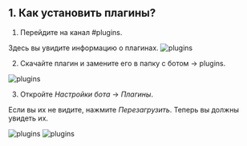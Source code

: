 ## 1. Как установить плагины?

1. Перейдите на канал #plugins.

Здесь вы увидите информацию о плагинах.
![plugins](public/plugins1.png)


2. Скачайте плагин и замените его в папку с ботом -> plugins.

![plugins](public/plugins2.gif)

3. Откройте *Настройки бота* -> *Плагины*.

Если вы их не видите, нажмите *Перезагрузить*. Теперь вы должны увидеть их.

![plugins](public/plugins3.png)
![plugins](public/plugins4.png)